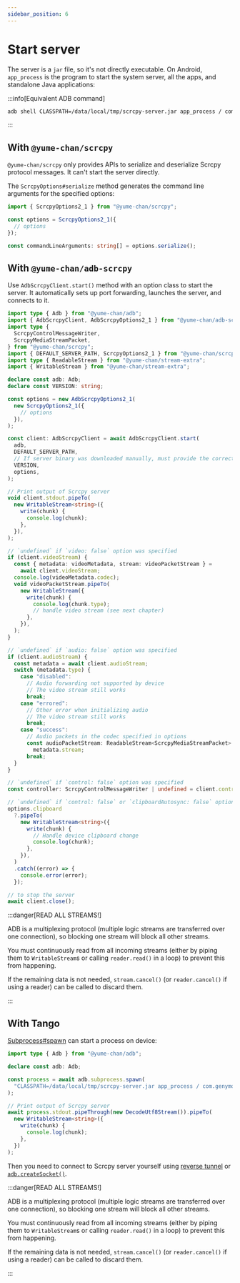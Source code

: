 ```yaml
---
sidebar_position: 6
---
```


# Start server

The server is a `jar` file, so it's not directly executable. On Android, `app_process` is the program to start the system server, all the apps, and standalone Java applications:

:::info[Equivalent ADB command]

```bash
adb shell CLASSPATH=/data/local/tmp/scrcpy-server.jar app_process / com.genymobile.scrcpy.Server 2.1
```

:::

## With `@yume-chan/scrcpy`

`@yume-chan/scrcpy` only provides APIs to serialize and deserialize Scrcpy protocol messages. It can't start the server directly.

The `ScrcpyOptions#serialize` method generates the command line arguments for the specified options:

```ts transpile
import { ScrcpyOptions2_1 } from "@yume-chan/scrcpy";

const options = ScrcpyOptions2_1({
  // options
});

const commandLineArguments: string[] = options.serialize();
```

## With `@yume-chan/adb-scrcpy`

Use `AdbScrcpyClient.start()` method with an option class to start the server. It automatically sets up port forwarding, launches the server, and connects to it.

```ts transpile
import type { Adb } from "@yume-chan/adb";
import { AdbScrcpyClient, AdbScrcpyOptions2_1 } from "@yume-chan/adb-scrcpy";
import type {
  ScrcpyControlMessageWriter,
  ScrcpyMediaStreamPacket,
} from "@yume-chan/scrcpy";
import { DEFAULT_SERVER_PATH, ScrcpyOptions2_1 } from "@yume-chan/scrcpy";
import type { ReadableStream } from "@yume-chan/stream-extra";
import { WritableStream } from "@yume-chan/stream-extra";

declare const adb: Adb;
declare const VERSION: string;

const options = new AdbScrcpyOptions2_1(
  new ScrcpyOptions2_1({
    // options
  }),
);

const client: AdbScrcpyClient = await AdbScrcpyClient.start(
  adb,
  DEFAULT_SERVER_PATH,
  // If server binary was downloaded manually, must provide the correct version
  VERSION,
  options,
);

// Print output of Scrcpy server
void client.stdout.pipeTo(
  new WritableStream<string>({
    write(chunk) {
      console.log(chunk);
    },
  }),
);

// `undefined` if `video: false` option was specified
if (client.videoStream) {
  const { metadata: videoMetadata, stream: videoPacketStream } =
    await client.videoStream;
  console.log(videoMetadata.codec);
  void videoPacketStream.pipeTo(
    new WritableStream({
      write(chunk) {
        console.log(chunk.type);
        // handle video stream (see next chapter)
      },
    }),
  );
}

// `undefined` if `audio: false` option was specified
if (client.audioStream) {
  const metadata = await client.audioStream;
  switch (metadata.type) {
    case "disabled":
      // Audio forwarding not supported by device
      // The video stream still works
      break;
    case "errored":
      // Other error when initializing audio
      // The video stream still works
      break;
    case "success":
      // Audio packets in the codec specified in options
      const audioPacketStream: ReadableStream<ScrcpyMediaStreamPacket> =
        metadata.stream;
      break;
  }
}

// `undefined` if `control: false` option was specified
const controller: ScrcpyControlMessageWriter | undefined = client.controller;

// `undefined` if `control: false` or `clipboardAutosync: false` option was specified
options.clipboard
  ?.pipeTo(
    new WritableStream<string>({
      write(chunk) {
        // Handle device clipboard change
        console.log(chunk);
      },
    }),
  )
  .catch((error) => {
    console.error(error);
  });

// to stop the server
await client.close();
```

:::danger[READ ALL STREAMS!]

ADB is a multiplexing protocol (multiple logic streams are transferred over one connection), so blocking one stream will block all other streams.

You must continuously read from all incoming streams (either by piping them to `WritableStream`s or calling `reader.read()` in a loop) to prevent this from happening.

If the remaining data is not needed, `stream.cancel()` (or `reader.cancel()` if using a reader) can be called to discard them.

:::

## With Tango

[Subprocess#spawn](/api/adb/subprocess.mdx#start-process-in-raw-mode) can start a process on device:

```ts transpile
import type { Adb } from "@yume-chan/adb";

declare const adb: Adb;

const process = await adb.subprocess.spawn(
  "CLASSPATH=/data/local/tmp/scrcpy-server.jar app_process / com.genymobile.scrcpy.Server 2.1"
);

// Print output of Scrcpy server
await process.stdout.pipeThrough(new DecodeUtf8Stream()).pipeTo(
  new WritableStream<string>({
    write(chunk) {
      console.log(chunk);
    },
  })
);
```

Then you need to connect to Scrcpy server yourself using [reverse tunnel](/api/adb/reverse/index.mdx) or [`adb.createSocket()`](/api/adb/socket.mdx#example).

:::danger[READ ALL STREAMS!]

ADB is a multiplexing protocol (multiple logic streams are transferred over one connection), so blocking one stream will block all other streams.

You must continuously read from all incoming streams (either by piping them to `WritableStream`s or calling `reader.read()` in a loop) to prevent this from happening.

If the remaining data is not needed, `stream.cancel()` (or `reader.cancel()` if using a reader) can be called to discard them.

:::
